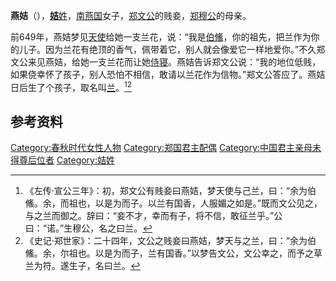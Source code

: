 '''燕姞'''（{{bd|？||？||catIdx=J}}），[[姞姓|'''姞'''姓]]，[[南燕国|南燕国]]女子，[[郑文公|郑文公]]的贱妾，[[郑穆公|郑穆公]]的母亲。

前649年，燕姞梦见[[天使|天使]]给她一支兰花，说：“我是[[伯鯈_(南燕国)|伯鯈]]，你的祖先，把兰作为你的儿子。因为兰花有绝顶的香气，佩带着它，别人就会像爱它一样地爱你。”不久郑文公来见燕姞，给她一支兰花而让她[[侍寝|侍寝]]。燕姞告诉郑文公说：“我的地位低贱，如果侥幸怀了孩子，别人恐怕不相信，敢请以兰花作为信物。”郑文公答应了。燕姞日后生了个孩子，取名叫[[郑穆公|兰]]。<ref>《左传·宣公三年》：初，郑文公有贱妾曰燕姞，梦天使与己兰，曰：“余为伯鯈。余，而祖也，以是为而子。以兰有国香，人服媚之如是。”既而文公见之，与之兰而御之。辞曰：“妾不才，幸而有子，将不信，敢征兰乎。”公曰：“诺。”生穆公，名之曰兰。</ref><ref>《史记·郑世家》：二十四年，文公之贱妾曰燕姞，梦天与之兰，曰：“余为伯鯈。余，尔祖也。以是为而子，兰有国香。”以梦告文公，文公幸之，而予之草兰为符。遂生子，名曰兰。</ref>

== 参考资料 ==
{{Reflist|2}}

[[Category:春秋时代女性人物|Category:春秋时代女性人物]]
[[Category:郑国君主配偶|Category:郑国君主配偶]]
[[Category:中国君主亲母未得尊后位者|Category:中国君主亲母未得尊后位者]]
[[Category:姞姓|Category:姞姓]]